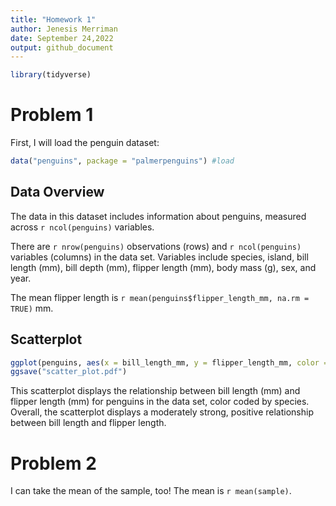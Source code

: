 ```yaml
---
title: "Homework 1"
author: Jenesis Merriman
date: September 24,2022
output: github_document
---
```


```r
library(tidyverse)
```

# Problem 1

First, I will load the penguin dataset:

```r
data("penguins", package = "palmerpenguins") #load
```
## Data Overview
The data in this dataset includes information about penguins, measured across `r ncol(penguins)` variables. 

There are `r nrow(penguins)` observations (rows) and `r ncol(penguins)` variables (columns) in the data set. Variables include species, island, bill length (mm), bill depth (mm), flipper length (mm), body mass (g), sex, and year.

The mean flipper length is `r mean(penguins$flipper_length_mm, na.rm = TRUE)` mm.

## Scatterplot
```r
ggplot(penguins, aes(x = bill_length_mm, y = flipper_length_mm, color = species)) + geom_point()
ggsave("scatter_plot.pdf")
```
This scatterplot displays the relationship between bill length (mm) and flipper length (mm) for penguins in the data set, color coded by species. Overall, the scatterplot displays a moderately strong, positive relationship between bill length and flipper length.

# Problem 2

I can take the mean of the sample, too!
The mean is `r mean(sample)`.
